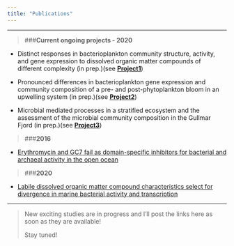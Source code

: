 ```yaml
---
title: "Publications"
---
```


---

> ###**Current ongoing projects - 2020**

* Distinct responses in bacterioplankton community structure, activity, and gene expression to dissolved organic matter compounds of different complexity (in prep.)(see <a href="project1.html">**Project1**</a>)

* Pronounced differences in bacterioplankton gene expression and community composition of a pre- and post-phytoplankton bloom in an upwelling system (in prep.)(see <a href="project2.html">**Project2**</a>)

* Microbial mediated processes in a stratified ecosystem and the assessment of the microbial community composition in the Gullmar Fjord (in prep.)(see <a href="project3.html">**Project3**</a>)

> ###**2016**

* [Erythromycin and GC7 fail as domain-specific inhibitors for bacterial and archaeal activity in the open ocean](http://www.int-res.com/abstracts/ame/v77/n2/p99-110/)

> ###**2020**

* [Labile dissolved organic matter compound characteristics select for divergence in marine bacterial activity and transcription](submitted to Frontiers)

---

> New exciting studies are in progress and I'll post the links here as soon as they are available!</p>
> Stay tuned!